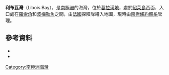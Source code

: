 {{coord|65|4|S|64|3|W|source:GNIS|display=title}}

'''利布瓦灣'''（Libois Bay），是[[南極洲|南極洲]]的海灣，位於[[葛拉漢地|葛拉漢地]]，處於[[紹萊島|紹萊島]]西面，入口處在[[羅索角|羅索角]]和[[波梅勒角|波梅勒角]]之間，由[[法國|法國]]探險隊繪入地圖，現時由[[南極條約體系|南極條約體系]]管理。

==參考資料==
*{{cite gnis | type = antarid | id = 8798| name = Libois Bay | accessdate = 2013-06-13}}
*{{usgs-gazetteer|id=8798}}

{{Antarctica-geo-stub}}
[[Category:南極洲海灣|Category:南極洲海灣]]